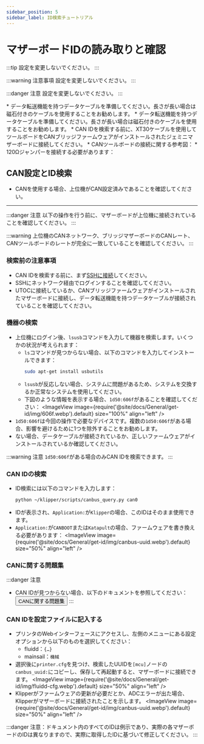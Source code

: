 ```yaml
---
sidebar_position: 5
sidebar_label: ID検索チュートリアル
---
```



# マザーボードIDの読み取りと確認

:::tip
設定を変更しないでください。
:::

:::warning 注意事項
設定を変更しないでください。
:::

:::danger 注意
設定を変更しないでください。
:::

<Tabs>
<TabItem value="usb" label="USB IDの取得" default>
* データ転送機能を持つデータケーブルを準備してください。長さが長い場合は磁石付きのケーブルを使用することをお勧めします。

<GetUsbID />
</TabItem>

<TabItem value="can" label="USBブリッジCAN IDの取得">
* データ転送機能を持つデータケーブルを準備してください。長さが長い場合は磁石付きのケーブルを使用することをお勧めします。
* CAN IDを検索する前に、XT30ケーブルを使用してツールボードをCANブリッジファームウェアがインストールされたジェミニマザーボードに接続してください。
* CANツールボードの接続に関する参考図：
    <ImageView image={require('@site/docs/ProductDoc/MainBoard/fly-c/fly-c8/flash/img/canbridge.webp').default} size="80%" align="left" />
* 120Ωジャンパーを接続する必要があります：
    <ImageView image={require('@site/docs/ProductDoc/MainBoard/fly-c/fly-c8/flash/img/120.webp').default} size="80%" align="left" />

## CAN設定とID検索

* CANを使用する場合、上位機がCAN設定済みであることを確認してください。

---

:::danger 注意
以下の操作を行う前に、マザーボードが上位機に接続されていることを確認してください。
:::

:::warning
上位機のCANネットワーク、ブリッジマザーボードのCANレート、CANツールボードのレートが完全に一致していることを確認してください。
:::

### 検索前の注意事項

* CAN IDを検索する前に、まず[SSHに接続](/docs/DebugDoc/BasicTutorial/index.mdx "クリックでジャンプ")してください。
* SSHにネットワーク経由でログインすることを確認してください。
* UTOCに接続しているか、CANブリッジファームウェアがインストールされたマザーボードに接続し、データ転送機能を持つデータケーブルが接続されていることを確認してください。

### 機器の検索

* 上位機にログイン後、`lsusb`コマンドを入力して機器を検索します。いくつかの状況が考えられます：
    * `ls`コマンドが見つからない場合、以下のコマンドを入力してインストールできます：
        ```bash
        sudo apt-get install usbutils
        ```
    * `lsusb`が反応しない場合、システムに問題があるため、システムを交換するか正常なシステムを使用してください。
    * 下図のような情報を表示する場合、`1d50:606f`があることを確認してください：
        <ImageView image={require('@site/docs/General/get-id/img/606f.webp').default} size="100%" align="left" />
* `1d50:606f`は今回の操作で必要なデバイスです。複数の`1d50:606f`がある場合、影響を避けるために1つを除外することをお勧めします。
* ない場合、データケーブルが接続されているか、正しいファームウェアがインストールされているか確認してください。

:::warning 注意
`1d50:606f`がある場合のみCAN IDを検索できます。
:::

### CAN IDの検索

* ID検索には以下のコマンドを入力します：
    ```bash
    python ~/klipper/scripts/canbus_query.py can0
    ```
* IDが表示され、`Application:`が`Klipper`の場合、このIDはそのまま使用できます。
* `Application:`が`CANBOOT`または`Katapult`の場合、ファームウェアを書き換える必要があります：
    <ImageView image={require('@site/docs/General/get-id/img/canbus-uuid.webp').default} size="50%" align="left" />

### CANに関する問題集

:::danger 注意
* CAN IDが見つからない場合、以下のドキュメントを参照してください：
    <Button variant="contained" disableElevation href="/docs/DebugDoc/faq/klipper_can">CANに関する問題集</Button>
:::

### CAN IDを設定ファイルに記入する

* プリンタのWebインターフェースにアクセスし、左側のメニューにある設定オプションから以下のものを選択してください：
    * fluidd：`{…}`
    * mainsail：`機械`
* 選択後に`printer.cfg`を見つけ、検索したUUIDを`[mcu]`ノードの`canbus_uuid:`にコピーし、保存して再起動すると、マザーボードに接続できます。
    <ImageView image={require('@site/docs/General/get-id/img/fluidd-cfg.webp').default} size="50%" align="left" />
* Klipperがファームウェアの更新が必要だとか、ADCエラーが出た場合、Klipperがマザーボードに接続されたことを示します。
    <ImageView image={require('@site/docs/General/get-id/img/canbus-uuid.webp').default} size="50%" align="left" />

:::danger
注意：ドキュメント内のすべてのIDは例示であり、実際の各マザーボードのIDは異なりますので、実際に取得したIDに基づいて修正してください。
:::

</TabItem>
</Tabs>
